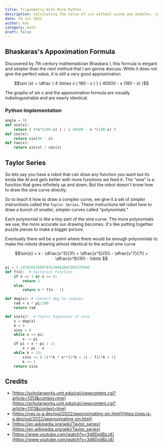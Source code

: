 ```yaml
---
title: Trignometry With Pure Python
description: Calculating the value of sin without using any modules, just pure and raw mathematics. Covers Taylor Series and Bhaskara's approximation
date: 29 Jul 2023
author: ken
category: math
draft: false
---
```


<Sin client:load/>

## Bhaskaras's Appoximation Formula

Discovered by 7th century mathematician Bhaskara I, this formula is elegant and simpler than the next method that I am gonna discuss. While it does not give the perfect value, it is still a very good approximation

<div align="center" class="bg-darker text-xl md:text-3xl py-16 px-2 font-mono my-6">
 $$\sin (x) = \dfrac { 4 \times x ( 180 - x ) } { 40500 - x (180 - x) }$$
</div>

The graphs of sin x and the approximation formula are visually indistinguishable and are nearly identical.

### Python Implementation

```py
angle = 30
def sin(x):
    return ( 4*x*(180-x) ) / ( 40500 - x *(180-x) )
def cos(x):
    return sin(90 - x)
def tan(x):
    return sin(x) / cos(x)
```
## Taylor Series

So lets say you have a robot that can draw any function you want but its kinda like AI and gets better with more functions we feed it. The "sine" is a function that goes infinitely up and down. But the robot doesn't know how to draw the sine curve directly.

So to teach it how to draw a complex curve, we give it a set of simpler instructions called the `Taylor Series`. These instructions tell robot how to draw a bunch of smaller, simpler curves called "polynomials."

Each polynomial is like a tiny part of the sine curve. The more polynomials we use, the more accurate our drawing becomes. It's like putting together puzzle pieces to make a bigger picture.

Eventually there will be a point where there would be enough polynomials to make the robots drawing almost identical to the actual sine curve
<div align="center" class="bg-darker py-16 text-xl md:text-3xl px-2 font-mono my-6">
 $$\sin(x) = x - \dfrac{x^3}{3!} + \dfrac{x^5}{5!} - \dfrac{x^7}{7!} + \dfrac{x^9}{9!} - \ldots $$
</div>

```py
pi = 3.14592653589793238462643383279502
def f(n):  # Factorial Function
    if n == 1 or n == 0:
        return 1
    else:
        return n * f(n - 1)

def deg(x): # convert deg to radians
    rad = x * pi/180
    return rad

def sin(x):  # Taylor Expansion of sinx
    x = deg(x)
    k = 0
    sinx = 0
    while x >= pi:
        x -= pi
    if pi > x > pi / 2:
        x = pi - x
    while k < 15:
        sinx += (-1)**k * x**(2*k + 1) / f(2*k + 1)
        k += 1
    return sinx
```

## Credits

+ [https://scholarworks.umt.edu/cgi/viewcontent.cgi?article=1313&context=tme](https://scholarworks.umt.edu/cgi/viewcontent.cgi?article=1313&context=tme)
+ [https://nes.is-a.dev/out/2022/approximating-sin.html](https://nes.is-a.dev/out/2022/approximating-sin.html)
+ [https://en.wikipedia.org/wiki/Taylor_series](https://en.wikipedia.org/wiki/Taylor_series)
+ [https://www.youtube.com/watch?v=3d6DsjIBzJ4](https://www.youtube.com/watch?v=3d6DsjIBzJ4)
